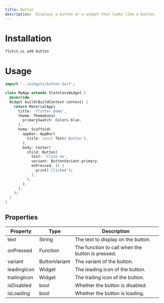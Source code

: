 ```yaml
---
title: Button 
description:  Displays a button or a widget that looks like a button.
---
```


# Installation 

```bash
flutcn_ui add button
```

# Usage

```dart 
import '../widgets/button.dart';

class MyApp extends StatelessWidget {
  @override
  Widget build(BuildContext context) {
    return MaterialApp(
      title: 'Flutter Demo',
      theme: ThemeData(
        primarySwatch: Colors.blue,
      ),
      home: Scaffold(
        appBar: AppBar(
          title: const Text('Button'),
        ),
        body: Center(
          child: Button(
            text: 'Click me',
            variant: ButtonVariant.primary,
            onPressed: () {
              print('Clicked');
            },
          ),
        ),
      ),
    );
  }
}
```

## Properties

| Property | Type | Description |
| -------- | ---- | ----------- |
| text | String | The text to display on the button. |
| onPressed | Function | The function to call when the button is pressed. |
| variant | ButtonVariant | The variant of the button. |
| leadingIcon | Widget | The leading icon of the button. |
| trailingIcon | Widget | The trailing icon of the button. |
| isDisabled | bool | Whether the button is disabled. |
| isLoading | bool | Whether the button is loading. |



